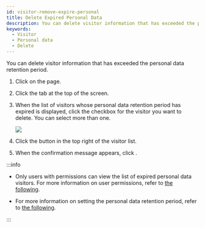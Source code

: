 ```yaml
---
id: visitor-remove-expire-personal
title: Delete Expired Personal Data
description: You can delete visitor information that has exceeded the personal data retention period.
keywords:
  - Visitor
  - Personal data
  - Delete
---
```


You can delete visitor information that has exceeded the personal data retention period.

1. Click <Cmd sid='shell.header.visitor' /> on the <Cmd sid='shell.header.launcher' /> page.

2. Click the <Cmd sid='visitor.expired.personalData' product='2' /> tab at the top of the screen.

3. When the list of visitors whose personal data retention period has expired is displayed, click the checkbox for the visitor you want to delete. You can select more than one.

   <Image src='/img/biostarx-visitor-expire-personal-data-lists.png' />

4. Click the <Cmd sid='visitor.button.deletePersonalData' product='2' /> button in the top right of the visitor list.

5. When the confirmation message appears, click <Cmd sid='button.yes' product='2' />.

:::info

* Only users with <Cmd sid='setting.account.administrator' product='2' className='bold' /> permissions can view the list of expired personal data visitors. For more information on user permissions, refer to [the following](add-user).

* For more information on setting the personal data retention period, refer to [the following](settings-visitor#settings-visitor-terms).

:::
